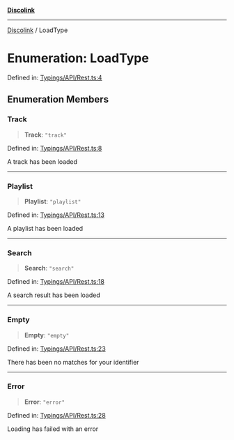[**Discolink**](../README.md)

***

[Discolink](../globals.md) / LoadType

# Enumeration: LoadType

Defined in: [Typings/API/Rest.ts:4](https://github.com/Archayu/discolink/blob/ddfd70ea55cc6996bf3567765f64fb3824cd3f79/src/Typings/API/Rest.ts#L4)

## Enumeration Members

### Track

> **Track**: `"track"`

Defined in: [Typings/API/Rest.ts:8](https://github.com/Archayu/discolink/blob/ddfd70ea55cc6996bf3567765f64fb3824cd3f79/src/Typings/API/Rest.ts#L8)

A track has been loaded

***

### Playlist

> **Playlist**: `"playlist"`

Defined in: [Typings/API/Rest.ts:13](https://github.com/Archayu/discolink/blob/ddfd70ea55cc6996bf3567765f64fb3824cd3f79/src/Typings/API/Rest.ts#L13)

A playlist has been loaded

***

### Search

> **Search**: `"search"`

Defined in: [Typings/API/Rest.ts:18](https://github.com/Archayu/discolink/blob/ddfd70ea55cc6996bf3567765f64fb3824cd3f79/src/Typings/API/Rest.ts#L18)

A search result has been loaded

***

### Empty

> **Empty**: `"empty"`

Defined in: [Typings/API/Rest.ts:23](https://github.com/Archayu/discolink/blob/ddfd70ea55cc6996bf3567765f64fb3824cd3f79/src/Typings/API/Rest.ts#L23)

There has been no matches for your identifier

***

### Error

> **Error**: `"error"`

Defined in: [Typings/API/Rest.ts:28](https://github.com/Archayu/discolink/blob/ddfd70ea55cc6996bf3567765f64fb3824cd3f79/src/Typings/API/Rest.ts#L28)

Loading has failed with an error
